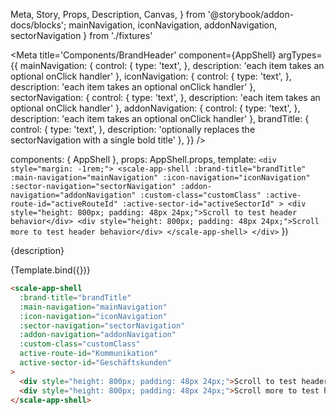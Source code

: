   Meta,
  Story,
  Props,
  Description,
  Canvas,
} from '@storybook/addon-docs/blocks';
  mainNavigation,
  iconNavigation,
  addonNavigation,
  sectorNavigation
} from './fixtures'

<Meta
  title='Components/BrandHeader'
  component={AppShell}
  argTypes={{
    mainNavigation: {
      control: {
        type: 'text',
      },
      description: 'each item takes an optional onClick handler'
    },
    iconNavigation: {
      control: {
        type: 'text',
      },
      description: 'each item takes an optional onClick handler'
    },
    sectorNavigation: {
      control: {
        type: 'text',
      },
      description: 'each item takes an optional onClick handler'
    },
    addonNavigation: {
      control: {
        type: 'text',
      },
      description: 'each item takes an optional onClick handler'
    },
    brandTitle: {
      control: {
        type: 'text',
      },
      description: 'optionally replaces the sectorNavigation with a single bold title'
    },
  }}
/>

  components: { AppShell },
  props: AppShell.props,
  template: `
    <div style="margin: -1rem;">
      <scale-app-shell
        :brand-title="brandTitle"
        :main-navigation="mainNavigation"
        :icon-navigation="iconNavigation"
        :sector-navigation="sectorNavigation"
        :addon-navigation="addonNavigation"
        :custom-class="customClass"
        :active-route-id="activeRouteId"
        :active-sector-id="activeSectorId"
      >
        <div style="height: 800px; padding: 48px 24px;">Scroll to test header behavior</div>
        <div style="height: 800px; padding: 48px 24px;">Scroll more to test header behavior</div>
      </scale-app-shell>
    </div>
  `
})

<Description>{description}</Description>

<Canvas withSource="none">
  <Story
    name='Standard'
    inline={false}
    height={500}
    args={{
      brandTitle: '',
      mainNavigation: JSON.stringify(mainNavigation),
      iconNavigation: JSON.stringify(iconNavigation),
      addonNavigation: JSON.stringify(addonNavigation),
      sectorNavigation: JSON.stringify(sectorNavigation),
      activeRouteId: 'Kommunikation',
      activeSectorId: 'Geschäftskunden',
    }}
  >
    {Template.bind({})}
  </Story>
</Canvas>

<Props story='Standard' />


```html
<scale-app-shell
  :brand-title="brandTitle"
  :main-navigation="mainNavigation"
  :icon-navigation="iconNavigation"
  :sector-navigation="sectorNavigation"
  :addon-navigation="addonNavigation"
  :custom-class="customClass"
  active-route-id="Kommunikation"
  active-sector-id="Geschäftskunden"
>
  <div style="height: 800px; padding: 48px 24px;">Scroll to test header behavior</div>
  <div style="height: 800px; padding: 48px 24px;">Scroll more to test header behavior</div>
</scale-app-shell>
```
